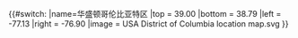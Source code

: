 {{#switch:{{{1}}}
|name=华盛顿哥伦比亚特区
|top = 39.00
|bottom = 38.79
|left = -77.13
|right = -76.90
|image = USA District of Columbia location map.svg
}}<noinclude>{{Location map/Info}}
{{Documentation}}

{{DEFAULTSORT:District of Columbia, Location map USA}}
</noinclude>
